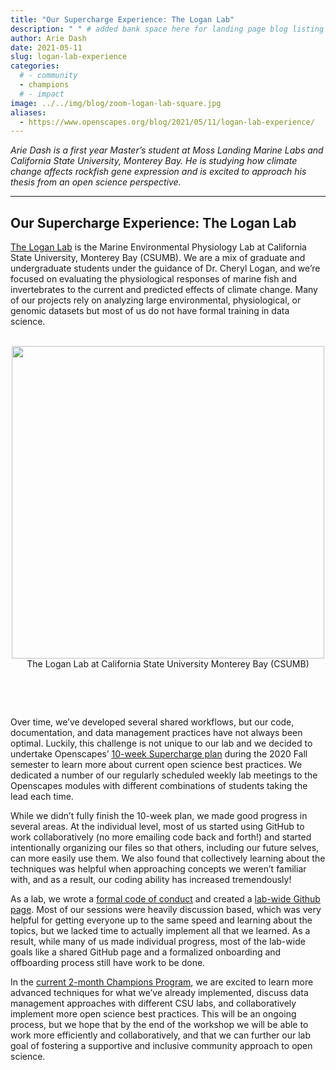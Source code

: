 ```yaml
---
title: "Our Supercharge Experience: The Logan Lab"
description: " " # added bank space here for landing page blog listing (will print first few lines of blog if not)
author: Arie Dash
date: 2021-05-11
slug: logan-lab-experience
categories:
  # - community
  - champions
  # - impact
image: ../../img/blog/zoom-logan-lab-square.jpg
aliases: 
  - https://www.openscapes.org/blog/2021/05/11/logan-lab-experience/
---
```


*Arie Dash is a first year Master’s student at Moss Landing Marine Labs and California State University, Monterey Bay. He is studying how climate change affects rockfish gene expression and is excited to approach his thesis from an open science perspective.*

---

## Our Supercharge Experience: The Logan Lab


[The Logan Lab](https://loganlabcsumb.weebly.com/) is the Marine Environmental Physiology Lab at California State University, Monterey Bay (CSUMB). We are a mix of graduate and undergraduate students under the guidance of Dr. Cheryl Logan, and we’re focused on evaluating the physiological responses of marine fish and invertebrates to the current and predicted effects of climate change. Many of our projects rely on analyzing large environmental, physiological, or genomic datasets  but most of us do not have formal training in data science. 

<br>
<center>
  <a> <img src="/img/blog/zoom-logan-lab.jpg" width="500px"></a>
  <figcaption> The Logan Lab at California State University Monterey Bay (CSUMB)</figcaption>
</center>
<br>

<br>

Over time, we’ve developed several  shared workflows, but our code, documentation, and data management practices have not always been optimal. Luckily, this challenge is not unique to our lab and we decided to undertake Openscapes’ [10-week Supercharge plan](https://www.nature.com/articles/d41586-019-03335-4) during the 2020 Fall semester to learn more about current open science best practices. We dedicated a number of our regularly scheduled weekly lab meetings to the Openscapes modules with different combinations of students taking the lead each time. 

While we didn’t fully finish the 10-week plan, we made good progress in several areas. At the individual level, most of us started using GitHub to work collaboratively (no more emailing code back and forth!) and started intentionally organizing our files so that others, including our future selves, can more easily use them. We also found that collectively learning about the techniques was helpful when approaching concepts we weren’t familiar with, and as a result, our coding ability has increased tremendously! 

As a lab, we wrote a [formal code of conduct](https://loganlabcsumb.weebly.com/code-of-conduct.html) and created a [lab-wide Github page](https://github.com/loganlabcsumb). Most of our sessions were heavily discussion based, which was very helpful for getting everyone up to the same speed and learning about the topics, but we lacked time to actually implement all that we learned. As a result, while many of us made individual progress, most of the lab-wide goals like a shared GitHub page and a formalized onboarding and offboarding process still have work to be done. 

In the [current 2-month Champions Program](https://www.openscapes.org/blog/2021/05/07/may-updates/), we are excited to learn more advanced techniques for what we’ve already implemented, discuss data management approaches with different CSU labs, and collaboratively implement more open science best practices. This will be an ongoing process, but we hope that by the end of the workshop we will be able to work more efficiently and collaboratively, and that we can further our lab goal of fostering a supportive and inclusive community approach to open science.

<br>

